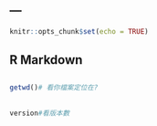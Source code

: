 ---
---

```r
knitr::opts_chunk$set(echo = TRUE)
```

## R Markdown
## 
```r
getwd()# 看你檔案定位在?
```

## 
```r
version#看版本數
```

## 
```r

```